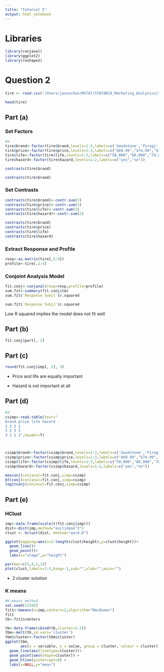 ```yaml
---
title: "Tutorial 5"
output: html_notebook
---
```


# Libraries

```r
library(conjanal)
library(ggplot2)
library(reshape2)
```

# Question 2

```r
tire <- read.csv("/Users/jasonchan/MSTAT/STAT8019_Marketing_Analytics/tutorial notes/t5/TUT10_02.csv")

head(tire)
```



## Part (a)

### Set Factors
```r
#a
tire$brand<-factor(tire$brand,levels=1:3,labels=c('Goodstone','Pirogi','Machismo'))
tire$price<-factor(tire$price,levels=1:3,labels=c("$69.99","$74.99","$79.99"))
tire$life<-factor(tire$life,levels=1:3,labels=c("50,000","60,000","70,000"))
tire$hazard<-factor(tire$hazard,levels=1:2,labels=c("yes","no"))
```


```r
contrasts(tire$brand)
```


```r
contrasts(tire$brand)
```



### Set Contrasts
```r
contrasts(tire$brand)<-contr.sum(3)
contrasts(tire$price)<-contr.sum(3)
contrasts(tire$life)<-contr.sum(3)
contrasts(tire$hazard)<-contr.sum(2)
```

```r
contrasts(tire$brand)
contrasts(tire$price)
contrasts(tire$life)
contrasts(tire$hazard)
```

### Extract Response and Profile
```r
resp<-as.matrix(tire[,5:9])
profile<-tire[,1:4]
```


### Conjoint Analysis Model

```r
fit.conj<-conjanal(resp=resp,profile=profile)
sum.fit<-summary(fit.conj$lm)
sum.fit$`Response Subj1`$r.squared
```

```r
sum.fit$`Response Subj1`$r.squared
```

Low R squared implies the model does not fit well


## Part (b)

```r
fit.conj$part[, 1]
```

## Part (c)

```r
round(fit.conj$imp[, 1], 3)
```

* Price and life are equally important

* Hazard is not important at all

## Part (d)


```r
#d
csimp<-read.table(text="
brand price life hazard
1 3 2 1
2 2 3 2
3 1 1 1",header=T)



csimp$brand<-factor(csimp$brand,levels=1:3,labels=c('Goodstone','Pirogi','Machismo'))
csimp$price<-factor(csimp$price,levels=1:3,labels=c("$69.99","$74.99","$79.99"))
csimp$life<-factor(csimp$life,levels=1:3,labels=c("50,000","60,000","70,000"))
csimp$hazard<-factor(csimp$hazard,levels=1:2,labels=c("yes","no"))

maxconj(conjanal=fit.conj,simp=csimp)
btlconj(conjanal=fit.conj,simp=csimp)
logitconj(conjanal=fit.conj,simp=csimp)
```

## Part (e)

### HClust


```r
imp<-data.frame(scale(t(fit.conj$imp)))
dist<-dist(imp,method="euclidean")^2
clust <- hclust(dist, method="ward.D")

ggplot(mapping=aes(x=1:length(clust$height),y=clust$height))+
  geom_line()+
  geom_point()+
  labs(x="stage",y="height")

par(mar=c(1,4,1,1))
plot(clust,labels=1:5,hang=-1,sub="",xlab="",main="")
```

* 2 cluster solution

### K means

```r
#K-means method
set.seed(12345)
fit1<-kmeans(x=imp,centers=2,algorithm="MacQueen")
fit1
tb<-fit1$centers

tb<-data.frame(cbind(tb,cluster=1:2))
tbm<-melt(tb,id.vars='cluster')
tbm$cluster<-factor(tbm$cluster)
ggplot(tbm, 
       aes(x = variable, y = value, group = cluster, colour = cluster)) + 
  geom_line(aes(linetype=cluster))+
  geom_point(aes(shape=cluster)) +
  geom_hline(yintercept=0) +
  labs(x=NULL,y="mean")
```







































```r

```

